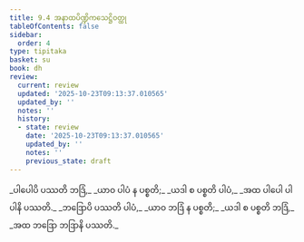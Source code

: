 ```yaml
---
title: 9.4 အနာထပိဏ္ဍိကသေဋ္ဌိဝတ္ထု
tableOfContents: false
sidebar:
  order: 4
type: tipitaka
basket: su
book: dh
review:
  current: review
  updated: '2025-10-23T09:13:37.010565'
  updated_by: ''
  notes: ''
  history:
  - state: review
    date: '2025-10-23T09:13:37.010565'
    updated_by: ''
    notes: ''
    previous_state: draft
---
```



<ReviewStatus review={frontmatter.review} showDetails={true} />

<HypothesisAnnotation frontmatter={frontmatter} />

<DynamicBreadcrumb />

<Division number="119" book="dh" e="ch" v="18" p="31">

<Paragraph number="128" type="verses" book="dh">
_ပါပေါပိ ပဿတိ ဘဒြံ,_  
_ယာဝ ပါပံ န ပစ္စတိ;_  
_ယဒါ စ ပစ္စတိ ပါပံ,_  
_အထ ပါပေါ ပါပါနိ ပဿတိ._  

</Paragraph>

</Division>
<Division number="120" book="dh" e="ch" v="18" p="31">

<Paragraph number="129" type="verses" book="dh">
_ဘဒြောပိ ပဿတိ ပါပံ,_  
_ယာဝ ဘဒြံ န ပစ္စတိ;_  
_ယဒါ စ ပစ္စတိ ဘဒြံ,_  
_အထ ဘဒြော ဘဒြာနိ ပဿတိ._
</Paragraph>
</Division>